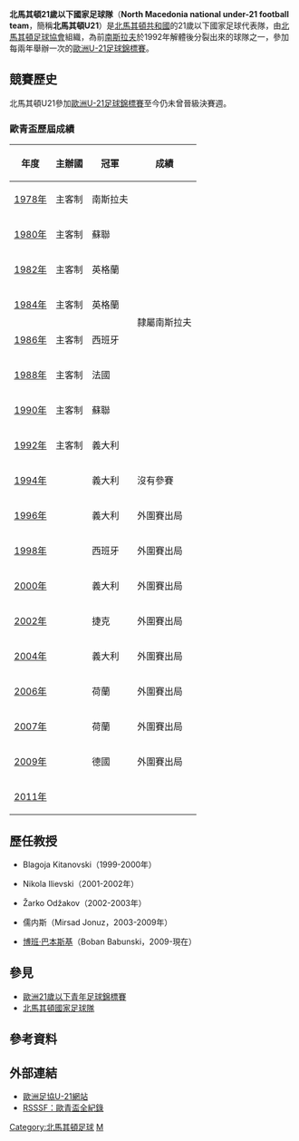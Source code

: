 {{National football team-2
| Name               = 北馬其頓U21<br />''North Macedonia Under-21'' 
| Badge              = Fed macedoine.png
| Nickname           = 紅獅子 (Црвени лавови)
| Association        = [[北馬其頓足球協會|北馬其頓足球協會]]
| Coach              = {{flagicon|MKD}}[[博班·巴本斯基|博班·巴本斯基]]<br />（Boban Babunski）
| Most caps          = ? (?) 
| Top scorer         = ? (?) 
| pattern_la1=|pattern_b1=|pattern_ra1=
| leftarm1=FF0000|body1=FF0000|rightarm1=FF0000|shorts1=FF0000|socks1=FF0000
| pattern_la2=|pattern_b2=|pattern_ra2=
| leftarm2=FFFFFF|body2=FFFFFF|rightarm2=FFFFFF|shorts2=FFFFFF|socks2=FFFFFF
| First game         = {{flagicon|MKD}} 馬其頓U21 '''5-3''' {{fbu-rt|21|DEN}}<br/>（1994年9月7日，[[北馬其頓共和國|馬其頓]]）
| Largest win        = {{flagicon|MKD}} 馬其頓U21 '''4-0''' {{fbu-rt|21|ARM}} <small><ref>{{cite web |language=en |url=http://www.uefa.com/competitions/under21/history/season=2006/round=1910/match=74457/index.html |title=Stojkov shoots down Armenia |publisher=[[UEFA|''uefa.com'']] |date=2004-08-18 |accessdate=2009-09-23 |archive-date=2009-04-15 |archive-url=https://web.archive.org/web/20090415200025/http://www.uefa.com/competitions/under21/history/season=2006/round=1910/match=74457/index.html }}</ref></small><br/>（2004年8月18日，[[北馬其頓共和國|馬其頓]]，[[斯科普里|斯科普里]]）
| Largest loss       = {{flagicon|MKD}} 馬其頓U21 '''0-8''' [[塞爾維亞21歲以下國家足球隊|南聯盟]] {{flagicon|SRB}}<br/>（1999年9月7日，[[北馬其頓共和國|馬其頓]]）<br /><center>（只計正式比賽）</center> 
| UEFAu21Champ apps  = 0
| UEFAu21Champ first = --
| UEFAu21Champ best  = --
}}
'''北馬其頓21歲以下國家足球隊'''（'''North Macedonia national under-21 football team'''，簡稱'''北馬其頓U21'''）是[[北馬其頓共和國|北馬其頓共和國]]的21歲以下國家足球代表隊，由[[北馬其頓足球協會|北馬其頓足球協會]]組織，為前[[南斯拉夫社会主义联邦共和国|南斯拉夫]]於1992年解體後分裂出來的球隊之一，參加每兩年舉辦一次的[[歐洲U-21足球錦標賽|歐洲U-21足球錦標賽]]。

== 競賽歷史 ==
北馬其頓U21參加[[歐洲U-21足球錦標賽|歐洲U-21足球錦標賽]]至今仍未曾晉級決賽週。

=== 歐青盃歷屆成績 ===
{| class="wikitable" cellpadding=5
|-
! 年度 !! 主辦國 !! 冠軍 !! 成績
|-
|[[1978_UEFA_European_Under-21_Football_Championship|1978年]] || 主客制 || {{flagicon|YUG}} 南斯拉夫 
|rowspan=8|隸屬南斯拉夫 
|-
|[[1980_UEFA_European_Under-21_Football_Championship|1980年]] || 主客制 || {{flagicon|USSR}} 蘇聯 
|- 
|[[1982_UEFA_European_Under-21_Football_Championship|1982年]] || 主客制 || {{flagicon|ENG}} 英格蘭 
|- 
|[[1984_UEFA_European_Under-21_Football_Championship|1984年]] || 主客制 || {{flagicon|ENG}} 英格蘭 
|- 
|[[1986_UEFA_European_Under-21_Football_Championship|1986年]] || 主客制 || {{flagicon|ESP}} 西班牙 
|-
|[[1988_UEFA_European_Under-21_Football_Championship|1988年]] || 主客制 || {{flagicon|FRA}} 法國 
|-
|[[1990_UEFA_European_Under-21_Football_Championship|1990年]] || 主客制 || {{flagicon|USSR}} 蘇聯 
|-
|[[1992_UEFA_European_Under-21_Football_Championship|1992年]] || 主客制 || {{flagicon|ITA}} 義大利 
|-  
|[[1994_UEFA_European_Under-21_Football_Championship|1994年]] || {{FRA}} || {{flagicon|ITA}} 義大利 || 沒有參賽
|- 
|[[1996_UEFA_European_Under-21_Football_Championship|1996年]] || {{ESP}} || {{flagicon|ITA}} 義大利 || 外圍賽出局 
|- 
|[[1998_UEFA_European_Under-21_Football_Championship|1998年]] || {{ROM}} || {{flagicon|ESP}} 西班牙 || 外圍賽出局
|- 
|[[2000_UEFA_European_Under-21_Football_Championship|2000年]] || {{SVK}} || {{flagicon|ITA}} 義大利 || 外圍賽出局
|-
|[[2002_UEFA_European_Under-21_Football_Championship|2002年]] || {{SUI}} || {{flagicon|CZE}} 捷克 || 外圍賽出局
|- 
|[[2004_UEFA_European_Under-21_Football_Championship|2004年]] || {{GER}} || {{flagicon|ITA}} 義大利 || 外圍賽出局
|- 
|[[2006_UEFA_European_Under-21_Football_Championship|2006年]] || {{POR}} || {{flagicon|NED}} 荷蘭 || 外圍賽出局
|- 
|[[2007年歐洲U-21足球錦標賽|2007年]] || {{NED}} || {{flagicon|NED}} 荷蘭 || 外圍賽出局
|-
|[[2009年歐洲U-21足球錦標賽|2009年]] || {{SWE}} || {{flagicon|GER}} 德國 || 外圍賽出局
|- 
|[[2011年歐洲U-21足球錦標賽|2011年]] || {{DEN}} ||  ||
|}

==歷任教授==
*{{flagicon|MKD}} Blagoja Kitanovski（1999-2000年）
*{{flagicon|MKD}} Nikola Ilievski（2001-2002年）
*{{flagicon|MKD}} Žarko Odžakov（2002-2003年）
*{{flagicon|MKD}} 儒内斯（Mirsad Jonuz，2003-2009年）
*{{flagicon|MKD}} [[博班·巴本斯基|博班·巴本斯基]]（Boban Babunski，2009-現在）

== 參見 ==
* [[歐洲21歲以下青年足球錦標賽|歐洲21歲以下青年足球錦標賽]]
* [[北馬其頓國家足球隊|北馬其頓國家足球隊]]

== 參考資料 ==
{{reflist}}

==外部連結==
*[http://www.uefa.com/competitions/under21/teams/team=259205/index.html 歐洲足協U-21網站] {{Wayback|url=http://www.uefa.com/competitions/under21/teams/team=259205/index.html |date=20100124002429 }}
*[http://www.rsssf.com/tablese/europe-u21.html RSSSF：歐青盃全紀錄] {{Wayback|url=http://www.rsssf.com/tablese/europe-u21.html |date=20051213223313 }}

{{fb start}}
{{UEFA under-21 teams}}
{{fb end}}

[[Category:北馬其頓足球|Category:北馬其頓足球]]
[[Category:歐洲U21國家足球隊|M]]